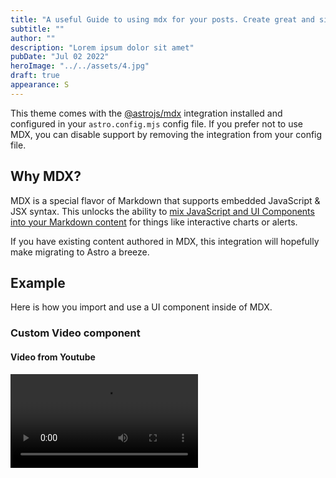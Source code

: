 ```yaml
---
title: "A useful Guide to using mdx for your posts. Create great and simple formatting."
subtitle: ""
author: ""
description: "Lorem ipsum dolor sit amet"
pubDate: "Jul 02 2022"
heroImage: "../../assets/4.jpg"
draft: true
appearance: S
---
```


This theme comes with the [@astrojs/mdx](https://docs.astro.build/en/guides/integrations-guide/mdx/) integration installed and configured in your `astro.config.mjs` config file. If you prefer not to use MDX, you can disable support by removing the integration from your config file.

## Why MDX?

MDX is a special flavor of Markdown that supports embedded JavaScript & JSX syntax. This unlocks the ability to [mix JavaScript and UI Components into your Markdown content](https://docs.astro.build/en/guides/markdown-content/#mdx-features) for things like interactive charts or alerts.

If you have existing content authored in MDX, this integration will hopefully make migrating to Astro a breeze.

## Example

Here is how you import and use a UI component inside of MDX.

### Custom Video component


#### Video from Youtube

<Video src="https://www.youtube.com/watch?v=Ygg0bXls8CA" />
#### Video from Vimeo
<Video src="https://vimeo.com/486087661" />
#### Default view if a video link could not be parsed
<Video src="https://www.unknown-platform.com/1234" />

## More Links

- [MDX Syntax Documentation](https://mdxjs.com/docs/what-is-mdx)
- [Astro Usage Documentation](https://docs.astro.build/en/guides/markdown-content/#markdown-and-mdx-pages)
- **Note:** [Client Directives](https://docs.astro.build/en/reference/directives-reference/#client-directives) are still required to create interactive components. Otherwise, all components in your MDX will render as static HTML (no JavaScript) by default.

